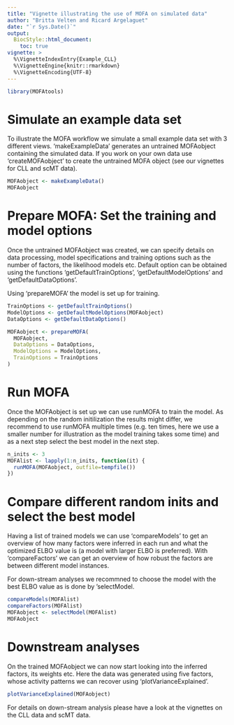 ```yaml
---
title: "Vignette illustrating the use of MOFA on simulated data"
author: "Britta Velten and Ricard Argelaguet"
date: "`r Sys.Date()`"
output:
  BiocStyle::html_document:
    toc: true
vignette: >
  %\VignetteIndexEntry{Example_CLL}
  %\VignetteEngine{knitr::rmarkdown}
  %\VignetteEncoding{UTF-8}
---
```


```r
library(MOFAtools)
```

# Simulate an example data set
To illustrate the MOFA workflow we simulate a small example data set with 3 different views. 'makeExampleData' generates an untrained MOFAobject containing the simulated data. If you work on your own data use 'createMOFAobject' to create the untrained MOFA object (see our vignettes for CLL and scMT data).
```r
MOFAobject <- makeExampleData()
MOFAobject
```

# Prepare MOFA: Set the training and model options
Once the untrained MOFAobject was created, we can specify details on data processing, model specifications and training options such as the number of factors, the likelihood models etc. Default option can be obtained using the functions 'getDefaultTrainOptions', 'getDefaultModelOptions' and 'getDefaultDataOptions'. 

Using 'prepareMOFA' the model is set up for training.
```r
TrainOptions <- getDefaultTrainOptions()
ModelOptions <- getDefaultModelOptions(MOFAobject)
DataOptions <- getDefaultDataOptions()

MOFAobject <- prepareMOFA(
  MOFAobject, 
  DataOptions = DataOptions,
  ModelOptions = ModelOptions,
  TrainOptions = TrainOptions
)
```

# Run MOFA
Once the MOFAobject is set up we can use runMOFA to train the model. As depending on the random initilization the results might differ, we recommend to use runMOFA multiple times (e.g. ten times, here we use a smaller number for illustration as the model training takes some time) and as a next step select the best model in the next step.
```r
n_inits <- 3
MOFAlist <- lapply(1:n_inits, function(it) {
  runMOFA(MOFAobject, outfile=tempfile())
})
```


# Compare different random inits and select the best model
Having a list of trained models we can use 'compareModels' to get an overview of how many factors were inferred in each run and what the optimized ELBO value is (a model with larger ELBO is preferred). With 'compareFactors' we can get an overview of how robust the factors are between different model instances.

For down-stream analyses we recommned to choose the model with the best ELBO value as is done by 'selectModel.
```r
compareModels(MOFAlist)
compareFactors(MOFAlist)
MOFAobject <- selectModel(MOFAlist)
MOFAobject
```

# Downstream analyses
On the trained MOFAobject we can now start looking into the inferred factors, its weights etc. Here the data was generated using five factors, whose activity patterns we can recover using 'plotVarianceExplained'.
```r
plotVarianceExplained(MOFAobject)
```

For details on down-stream analysis please have a look at the vignettes on the CLL data and scMT data.

